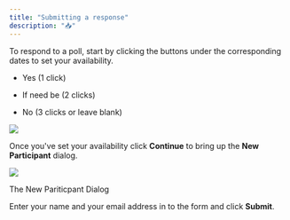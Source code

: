 ```yaml
---
title: "Submitting a response"
description: "📥"
---
```


To respond to a poll, start by clicking the buttons under the corresponding dates to set your availability.

* Yes (1 click)

* If need be (2 clicks)

* No (3 clicks or leave blank)

![](/images/participants/CleanShot%202023-03-21%20at%2018.32.51.png)

Once you've set your availability click **Continue** to bring up the **New Participant** dialog.

![](/images/participants/CleanShot%202023-03-21%20at%2018.26.40.png)

The New Pariticpant Dialog

Enter your name and your email address in to the form and click **Submit**.

